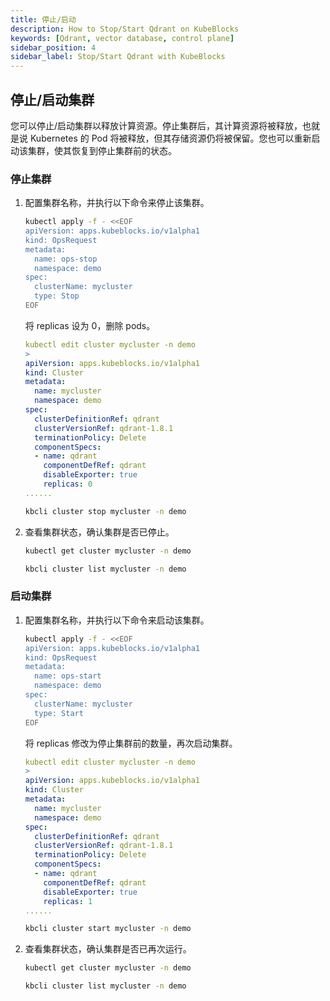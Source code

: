 ```yaml
---
title: 停止/启动
description: How to Stop/Start Qdrant on KubeBlocks
keywords: [Qdrant, vector database, control plane]
sidebar_position: 4
sidebar_label: Stop/Start Qdrant with KubeBlocks
---
```




## 停止/启动集群

您可以停止/启动集群以释放计算资源。停止集群后，其计算资源将被释放，也就是说 Kubernetes 的 Pod 将被释放，但其存储资源仍将被保留。您也可以重新启动该集群，使其恢复到停止集群前的状态。

### 停止集群

1. 配置集群名称，并执行以下命令来停止该集群。

   <Tabs>

   <TabItem value="OpsRequest" label="OpsRequest" default>

   ```bash
   kubectl apply -f - <<EOF
   apiVersion: apps.kubeblocks.io/v1alpha1
   kind: OpsRequest
   metadata:
     name: ops-stop
     namespace: demo
   spec:
     clusterName: mycluster
     type: Stop
   EOF
   ```

   </TabItem>

   <TabItem value="编辑集群 YAML 文件" label="编辑集群 YAML 文件">

   将 replicas 设为 0，删除 pods。

   ```yaml
   kubectl edit cluster mycluster -n demo
   >
   apiVersion: apps.kubeblocks.io/v1alpha1
   kind: Cluster
   metadata:
     name: mycluster
     namespace: demo
   spec:
     clusterDefinitionRef: qdrant
     clusterVersionRef: qdrant-1.8.1
     terminationPolicy: Delete
     componentSpecs:
     - name: qdrant
       componentDefRef: qdrant
       disableExporter: true
       replicas: 0
   ......
   ```

   </TabItem>

   <TabItem value="kbcli" label="kbcli">

   ```bash
   kbcli cluster stop mycluster -n demo
   ```

   </TabItem>

   </Tabs>

2. 查看集群状态，确认集群是否已停止。

   <Tabs>

   <TabItem value="kubectl" label="kubectl" default>

   ```bash
   kubectl get cluster mycluster -n demo
   ```

   </TabItem>

   <TabItem value="kbcli" label="kbcli">

   ```bash
   kbcli cluster list mycluster -n demo
   ```

   </TabItem>

   </Tabs>

### 启动集群

1. 配置集群名称，并执行以下命令来启动该集群。

   <Tabs>

   <TabItem value="OpsRequest" label="OpsRequest" default>

   ```bash
   kubectl apply -f - <<EOF
   apiVersion: apps.kubeblocks.io/v1alpha1
   kind: OpsRequest
   metadata:
     name: ops-start
     namespace: demo
   spec:
     clusterName: mycluster
     type: Start
   EOF
   ```

   </TabItem>

   <TabItem value="编辑集群 YAML 文件" label="编辑集群 YAML 文件">

   将 replicas 修改为停止集群前的数量，再次启动集群。

   ```yaml
   kubectl edit cluster mycluster -n demo
   >
   apiVersion: apps.kubeblocks.io/v1alpha1
   kind: Cluster
   metadata:
     name: mycluster
     namespace: demo
   spec:
     clusterDefinitionRef: qdrant
     clusterVersionRef: qdrant-1.8.1
     terminationPolicy: Delete
     componentSpecs:
     - name: qdrant
       componentDefRef: qdrant
       disableExporter: true
       replicas: 1
   ......
   ```

   </TabItem>

   <TabItem value="kbcli" label="kbcli">

   ```bash
   kbcli cluster start mycluster -n demo
   ```

   </TabItem>

   </Tabs>

2. 查看集群状态，确认集群是否已再次运行。

    <Tabs>

    <TabItem value="kubectl" label="kubectl" default>

    ```bash
    kubectl get cluster mycluster -n demo
    ```

    </TabItem>

    <TabItem value="kbcli" label="kbcli">

    ```bash
    kbcli cluster list mycluster -n demo
    ```

    </TabItem>

    </Tabs>
